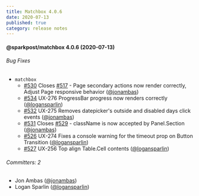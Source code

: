 ```yaml
---
title: Matchbox 4.0.6
date: 2020-07-13
published: true
category: release notes
---
```


#### @sparkpost/matchbox 4.0.6 (2020-07-13)

###### Bug Fixes

- `matchbox`
  - [#530](https://github.com/SparkPost/matchbox/pull/530) Closes
    [#517](https://github.com/SparkPost/matchbox/issues/517) - Page secondary actions now render
    correctly, Adjust Page responsive behavior ([@jonambas](https://github.com/jonambas))
  - [#534](https://github.com/SparkPost/matchbox/pull/534) UX-276 ProgressBar progress now renders
    correctly ([@logansparlin](https://github.com/logansparlin))
  - [#532](https://github.com/SparkPost/matchbox/pull/532) UX-275 Removes datepicker's outside and
    disabled days click events ([@jonambas](https://github.com/jonambas))
  - [#531](https://github.com/SparkPost/matchbox/pull/531) Closes
    [#529](https://github.com/SparkPost/matchbox/issues/529) - className is now accepted by
    Panel.Section ([@jonambas](https://github.com/jonambas))
  - [#526](https://github.com/SparkPost/matchbox/pull/526) UX-274 Fixes a console warning for the
    timeout prop on Button Transition ([@logansparlin](https://github.com/logansparlin))
  - [#527](https://github.com/SparkPost/matchbox/pull/527) UX-256 Top align Table.Cell contents
    ([@logansparlin](https://github.com/logansparlin))

###### Committers: 2

- Jon Ambas ([@jonambas](https://github.com/jonambas))
- Logan Sparlin ([@logansparlin](https://github.com/logansparlin))
